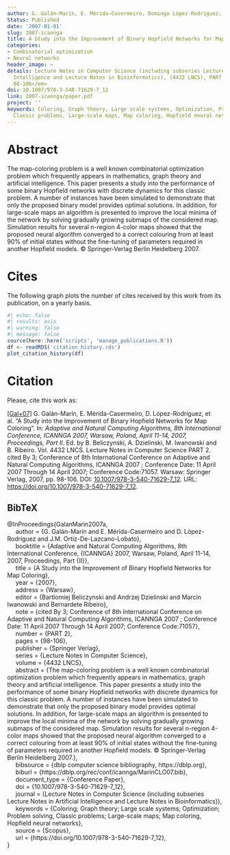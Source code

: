 ```yaml
---
author: G. Galán-Marín, E. Mérida-Casermeiro, Domingo López-Rodríguez, J.M. Ortiz-De-Lazcano-Lobato
Status: Published
date: '2007-01-01'
slug: 2007-icannga
title: A Study into the Improvement of Binary Hopfield Networks for Map Coloring
categories:
- Combinatorial optimization
- Neural networks
header_image: ~
details: Lecture Notes in Computer Science (including subseries Lecture Notes in Artificial
  Intelligence and Lecture Notes in Bioinformatics), (4432 LNCS), PART 2, <em>pp.
  98-106</em>
doi: 10.1007/978-3-540-71629-7_12
link: 2007-icannga/paper.pdf
project: ''
keywords: Coloring, Graph theory, Large scale systems, Optimization, Problem solving,
  Classic problems, Large-scale maps, Map coloring, Hopfield neural networks
---
```




# Abstract


The map-coloring problem is a well known combinatorial optimization problem which frequently appears in mathematics, graph theory and artificial intelligence. This paper presents a study into the performance of some binary Hopfield networks with discrete dynamics for this classic problem. A number of instances have been simulated to demonstrate that only the proposed binary model provides optimal solutions. In addition, for large-scale maps an algorithm is presented to improve the local minima of the network by solving gradually growing submaps of the considered map. Simulation results for several n-region 4-color maps showed that the proposed neural algorithm converged to a correct colouring from at least 90% of initial states without the fine-tuning of parameters required in another Hopfield models. © Springer-Verlag Berlin Heidelberg 2007.





# Cites

The following graph plots the number of cites received by this work from its publication, on a yearly basis.

```r
#| echo: false
#| results: asis
#| warning: false
#| message: false
source(here::here('scripts', 'manage_publications.R'))
df <- readRDS('citation_history.rds')
plot_citation_history(df)
```


# Citation
Please, cite this work as:


<a name=bib-GalanMarin2007a></a>[[Gal+07]](#cite-GalanMarin2007a) G. Galán-Marín, E. Mérida-Casermeiro, D. López-Rodríguez, et al. “A Study into the Improvement of Binary Hopfield Networks for Map Coloring”. In: _Adaptive and Natural Computing Algorithms, 8th International Conference, ICANNGA 2007, Warsaw, Poland, April 11-14, 2007, Proceedings, Part II_. Ed. by B. Beliczynski, A. Dzielinski, M. Iwanowski and B. Ribeiro. Vol. 4432 LNCS. Lecture Notes in Computer Science PART 2. cited By 3; Conference of 8th International Conference on Adaptive and Natural Computing Algorithms, ICANNGA 2007 ; Conference Date: 11 April 2007 Through 14 April 2007; Conference Code:71057. Warsaw: Springer Verlag, 2007, pp. 98-106. DOI: [10.1007/978-3-540-71629-7_12](https://doi.org/10.1007%2F978-3-540-71629-7_12). URL:
[https://doi.org/10.1007/978-3-540-71629-7_12](https://doi.org/10.1007/978-3-540-71629-7_12).

::: {.callout-note appearance="minimal" collapse=true}

## BibTeX

@InProceedings{GalanMarin2007a,<br>&nbsp;&nbsp;&nbsp;&nbsp;  author = {G. Galán-Marín and E. Mérida-Casermeiro and D. López-Rodríguez and J.M. Ortiz-De-Lazcano-Lobato},<br>&nbsp;&nbsp;&nbsp;&nbsp;  booktitle = {Adaptive and Natural Computing Algorithms, 8th International Conference, {ICANNGA} 2007, Warsaw, Poland, April 11-14, 2007, Proceedings, Part {II}},<br>&nbsp;&nbsp;&nbsp;&nbsp;  title = {A Study into the Improvement of Binary Hopfield Networks for Map Coloring},<br>&nbsp;&nbsp;&nbsp;&nbsp;  year = {2007},<br>&nbsp;&nbsp;&nbsp;&nbsp;  address = {Warsaw},<br>&nbsp;&nbsp;&nbsp;&nbsp;  editor = {Bartlomiej Beliczynski and Andrzej Dzielinski and Marcin Iwanowski and Bernardete Ribeiro},<br>&nbsp;&nbsp;&nbsp;&nbsp;  note = {cited By 3; Conference of 8th International Conference on Adaptive and Natural Computing Algorithms, ICANNGA 2007 ; Conference Date: 11 April 2007 Through 14 April 2007; Conference Code:71057},<br>&nbsp;&nbsp;&nbsp;&nbsp;  number = {PART 2},<br>&nbsp;&nbsp;&nbsp;&nbsp;  pages = {98-106},<br>&nbsp;&nbsp;&nbsp;&nbsp;  publisher = {Springer Verlag},<br>&nbsp;&nbsp;&nbsp;&nbsp;  series = {Lecture Notes in Computer Science},<br>&nbsp;&nbsp;&nbsp;&nbsp;  volume = {4432 LNCS},<br>&nbsp;&nbsp;&nbsp;&nbsp;  abstract = {The map-coloring problem is a well known combinatorial optimization problem which frequently appears in mathematics, graph theory and artificial intelligence. This paper presents a study into the performance of some binary Hopfield networks with discrete dynamics for this classic problem. A number of instances have been simulated to demonstrate that only the proposed binary model provides optimal solutions. In addition, for large-scale maps an algorithm is presented to improve the local minima of the network by solving gradually growing submaps of the considered map. Simulation results for several n-region 4-color maps showed that the proposed neural algorithm converged to a correct colouring from at least 90% of initial states without the fine-tuning of parameters required in another Hopfield models. © Springer-Verlag Berlin Heidelberg 2007.},<br>&nbsp;&nbsp;&nbsp;&nbsp;  bibsource = {dblp computer science bibliography, https://dblp.org},<br>&nbsp;&nbsp;&nbsp;&nbsp;  biburl = {https://dblp.org/rec/conf/icannga/MarinCLO07.bib},<br>&nbsp;&nbsp;&nbsp;&nbsp;  document_type = {Conference Paper},<br>&nbsp;&nbsp;&nbsp;&nbsp;  doi = {10.1007/978-3-540-71629-7_12},<br>&nbsp;&nbsp;&nbsp;&nbsp;  journal = {Lecture Notes in Computer Science (including subseries Lecture Notes in Artificial Intelligence and Lecture Notes in Bioinformatics)},<br>&nbsp;&nbsp;&nbsp;&nbsp;  keywords = {Coloring; Graph theory; Large scale systems; Optimization; Problem solving, Classic problems; Large-scale maps; Map coloring, Hopfield neural networks},<br>&nbsp;&nbsp;&nbsp;&nbsp;  source = {Scopus},<br>&nbsp;&nbsp;&nbsp;&nbsp;  url = {https://doi.org/10.1007/978-3-540-71629-7_12},<br>}

:::


